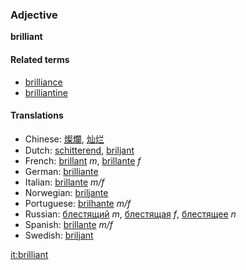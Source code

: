 ===Adjective===
'''brilliant'''

====Related terms====
*[[brilliance]]
*[[brilliantine]]

====Translations====
*Chinese: [[燦爛]], [[灿烂]]
*Dutch: [[schitterend]], [[briljant]]
*French: [[brillant]] ''m'', [[brillante]] ''f''
*German: [[brilliante]]
*Italian: [[brillante]] ''m/f''
*Norwegian: [[briljante]]
*Portuguese: [[brilhante]] ''m/f''
*Russian: [[блестящий]] ''m'', [[блестящая]] ''f'', [[блестящее]] ''n''
*Spanish: [[brillante]] ''m/f''
*Swedish: [[briljant]]

[[it:brilliant]]